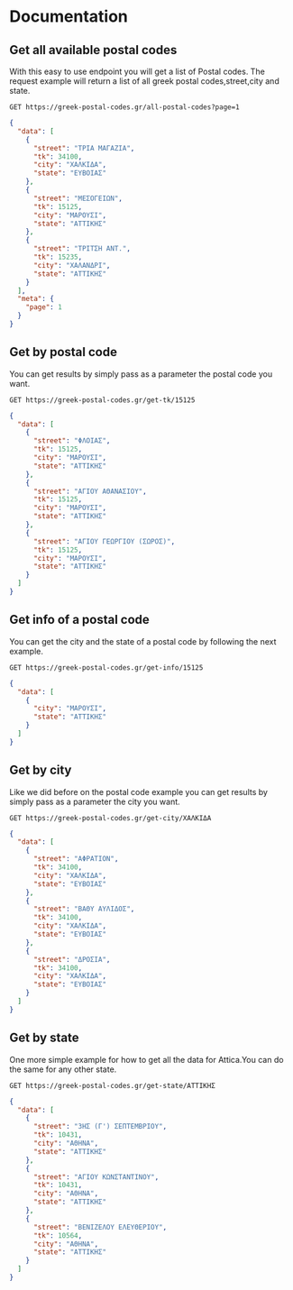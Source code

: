 # Documentation

## Get all available postal codes

With this easy to use endpoint you will get a list of Postal codes. The request example will return a list of all greek postal codes,street,city and state.

```shell filename="all-postal-codes" {3} copy
GET https://greek-postal-codes.gr/all-postal-codes?page=1
```

```json filename="result example"
{
  "data": [
    {
      "street": "ΤΡΙΑ ΜΑΓΑΖΙΑ",
      "tk": 34100,
      "city": "ΧΑΛΚΙΔΑ",
      "state": "ΕΥΒΟΙΑΣ"
    },
    {
      "street": "ΜΕΣΟΓΕΙΩΝ",
      "tk": 15125,
      "city": "ΜΑΡΟΥΣΙ",
      "state": "ΑΤΤΙΚΗΣ"
    },
    {
      "street": "ΤΡΙΤΣΗ ΑΝΤ.",
      "tk": 15235,
      "city": "ΧΑΛΑΝΔΡΙ",
      "state": "ΑΤΤΙΚΗΣ"
    }
  ],
  "meta": {
    "page": 1
  }
}
```

## Get by postal code

You can get results by simply pass as a parameter the postal code you want.

```shell filename="get-tk" {3} copy
GET https://greek-postal-codes.gr/get-tk/15125
```

```json filename="result example"
{
  "data": [
    {
      "street": "ΦΛΟΙΑΣ",
      "tk": 15125,
      "city": "ΜΑΡΟΥΣΙ",
      "state": "ΑΤΤΙΚΗΣ"
    },
    {
      "street": "ΑΓΙΟΥ ΑΘΑΝΑΣΙΟΥ",
      "tk": 15125,
      "city": "ΜΑΡΟΥΣΙ",
      "state": "ΑΤΤΙΚΗΣ"
    },
    {
      "street": "ΑΓΙΟΥ ΓΕΩΡΓΙΟΥ (ΣΩΡΟΣ)",
      "tk": 15125,
      "city": "ΜΑΡΟΥΣΙ",
      "state": "ΑΤΤΙΚΗΣ"
    }
  ]
}
```

## Get info of a postal code

You can get the city and the state of a postal code by following the next example.

```shell filename="get-info" {3} copy
GET https://greek-postal-codes.gr/get-info/15125
```

```json filename="result example"
{
  "data": [
    {
      "city": "ΜΑΡΟΥΣΙ",
      "state": "ΑΤΤΙΚΗΣ"
    }
  ]
}
```

## Get by city

Like we did before on the postal code example you can get results by simply pass as a parameter the city you want.

```shell filename="get-city" {3} copy
GET https://greek-postal-codes.gr/get-city/ΧΑΛΚΙΔΑ
```

```json filename="result example"
{
  "data": [
    {
      "street": "ΑΦΡΑΤΙΟΝ",
      "tk": 34100,
      "city": "ΧΑΛΚΙΔΑ",
      "state": "ΕΥΒΟΙΑΣ"
    },
    {
      "street": "ΒΑΘΥ ΑΥΛΙΔΟΣ",
      "tk": 34100,
      "city": "ΧΑΛΚΙΔΑ",
      "state": "ΕΥΒΟΙΑΣ"
    },
    {
      "street": "ΔΡΟΣΙΑ",
      "tk": 34100,
      "city": "ΧΑΛΚΙΔΑ",
      "state": "ΕΥΒΟΙΑΣ"
    }
  ]
}
```

## Get by state

One more simple example for how to get all the data for Attica.You can do the same for any other state.

```shell filename="get-state" {3} copy
GET https://greek-postal-codes.gr/get-state/ΑΤΤΙΚΗΣ
```

```json filename="result example"
{
  "data": [
    {
      "street": "3ΗΣ (Γ') ΣΕΠΤΕΜΒΡΙΟΥ",
      "tk": 10431,
      "city": "ΑΘΗΝΑ",
      "state": "ΑΤΤΙΚΗΣ"
    },
    {
      "street": "ΑΓΙΟΥ ΚΩΝΣΤΑΝΤΙΝΟΥ",
      "tk": 10431,
      "city": "ΑΘΗΝΑ",
      "state": "ΑΤΤΙΚΗΣ"
    },
    {
      "street": "ΒΕΝΙΖΕΛΟΥ ΕΛΕΥΘΕΡΙΟΥ",
      "tk": 10564,
      "city": "ΑΘΗΝΑ",
      "state": "ΑΤΤΙΚΗΣ"
    }
  ]
}
```
